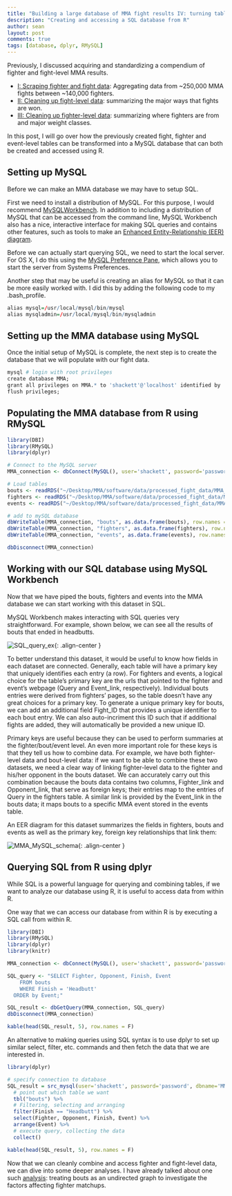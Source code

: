 ```yaml
---
title: "Building a large database of MMA fight results IV: turning tables into a database with R and SQL"
description: "Creating and accessing a SQL database from R"
author: sean
layout: post
comments: true
tags: [database, dplyr, RMySQL]
---
```


Previously, I discussed acquiring and standardizing a compendium of fighter and fight-level MMA results.

- [I: Scraping fighter and fight data]({{ site.url }}/2016/04/29/scrapingMMA/): Aggregating data from ~250,000 MMA fights between ~140,000 fighters.
- [II: Cleaning up fight-level data]({{ site.url }}/2016/05/05/summarizingFights/): summarizing the major ways that fights are won.
- [III: Cleaning up fighter-level data]({{ site.url }}/2016/05/13/summarizingFighters/): summarizing where fighters are from and major weight classes.

In this post, I will go over how the previously created fight, fighter and event-level tables can be transformed into a MySQL database that can both be created and accessed using R.

<!--more-->

## Setting up MySQL

Before we can make an MMA database we may have to setup SQL. 

First we need to install a distribution of MySQL. For this purpose, I would recommend  [MySQLWorkbench](http://dev.mysql.com/downloads/workbench/). In addition to including a distribution of MySQL that can be accessed from the command line, MySQL Workbench also has a nice, interactive interface for making SQL queries and contains other features, such as tools to make an [Enhanced Entity-Relationship (EER) diagram](https://en.wikipedia.org/wiki/Entity%E2%80%93relationship_model).

Before we can actually start querying SQL, we need to start the local server. For OS X, I do this using the [MySQL Preference Pane](https://dev.mysql.com/doc/refman/5.1/en/osx-installation-prefpane.html), which allows you to start the server from Systems Preferences.

Another step that may be useful is creating an alias for MySQL so that it can be more easily worked with. I did this by adding the following code to my .bash_profile.

```r
alias mysql=/usr/local/mysql/bin/mysql
alias mysqladmin=/usr/local/mysql/bin/mysqladmin
```

## Setting up the MMA database using MySQL

Once the initial setup of MySQL is complete, the next step is to create the database that we will populate with our fight data. 

```r
mysql # login with root privileges
create database MMA;
grant all privileges on MMA.* to 'shackett'@'localhost' identified by 'password';
flush privileges;
```

## Populating the MMA database from R using RMySQL

```r
library(DBI)
library(RMySQL)
library(dplyr)

# Connect to the MySQL server
MMA_connection <- dbConnect(MySQL(), user='shackett', password='password', dbname='MMA', host='localhost')

# Load tables
bouts <- readRDS("~/Desktop/MMA/software/data/processed_fight_data/MMA_all_bouts.Rds")
fighters <- readRDS("~/Desktop/MMA/software/data/processed_fight_data/MMA_all_fighters.Rds")
events <- readRDS("~/Desktop/MMA/software/data/processed_fight_data/MMA_events.Rds")

# add to mySQL database
dbWriteTable(MMA_connection, "bouts", as.data.frame(bouts), row.names = F, overwrite = T)
dbWriteTable(MMA_connection, "fighters", as.data.frame(fighters), row.names = F, overwrite = T)
dbWriteTable(MMA_connection, "events", as.data.frame(events), row.names = F, overwrite = T)

dbDisconnect(MMA_connection)
```

## Working with our SQL database using MySQL Workbench

Now that we have piped the bouts, fighters and events into the MMA database we can start working with this dataset in SQL.

MySQL Workbench makes interacting with SQL queries very straightforward. For example, shown below, we can see all the results of bouts that ended in headbutts.

![SQL_query_ex]({{ site.url }}/figure/2016-08-11-Building_mySQL_fight_db/SQL_query_ex.png){: .align-center }

To better understand this dataset, it would be useful to know how fields in each dataset are connected. Generally, each table will have a primary key that uniquely identifies each entry (a row). For fighters and events, a logical choice for the table's primary key are the urls that pointed to the fighter and event's webpage (Query and Event_link, respectively). Individual bouts entries were derived from fighters' pages, so the table doesn't have any great choices for a primary key. To generate a unique primary key for bouts, we can add an additional field Fight_ID that provides a unique identifier to each bout entry. We can also auto-incriment this ID such that if additional fights are added, they will automatically be provided a new unique ID.

Primary keys are useful because they can be used to perform summaries at the fighter/bout/event level. An even more important role for these keys is that they tell us how to combine data. For example, we have both fighter-level data and bout-level data: if we want to be able to combine these two datasets, we need a clear way of linking fighter-level data to the fighter and his/her opponent in the bouts dataset. We can accurately carry out this combination because the bouts data contains two columns, Fighter_link and Opponent_link, that serve as foreign keys; their entries map to the entries of Query in the fighters table. A similar link is provided by the Event_link in the bouts data; it maps bouts to a specific MMA event stored in the events table.

An EER diagram for this dataset summarizes the fields in fighters, bouts and events as well as the primary key, foreign key relationships that link them:

![MMA_MySQL_schema]({{ site.url }}/figure/2016-08-11-Building_mySQL_fight_db/MMA_MySQL_schema.png){: .align-center }

## Querying SQL from R using dplyr

While SQL is a powerful language for querying and combining tables, if we want to analyze our database using R, it is useful to access data from within R.

One way that we can access our database from within R is by executing a SQL call from within R.

```r
library(DBI)
library(RMySQL)
library(dplyr)
library(knitr)
```


```r
MMA_connection <- dbConnect(MySQL(), user='shackett', password='password', dbname='MMA', host='localhost')

SQL_query <- "SELECT Fighter, Opponent, Finish, Event
	FROM bouts
	WHERE Finish = 'Headbutt'
  ORDER by Event;"

SQL_result <- dbGetQuery(MMA_connection, SQL_query)
dbDisconnect(MMA_connection)

kable(head(SQL_result, 5), row.names = F)
```

An alternative to making queries using SQL syntax is to use dplyr to set up similar select, filter, etc. commands and then fetch the data that we are interested in.

```r
library(dplyr)

# specify connection to database
SQL_result = src_mysql(user='shackett', password='password', dbname='MMA', host='localhost') %>%
  # point out which table we want
  tbl("bouts") %>%
  # Filtering, selecting and arranging
  filter(Finish == "Headbutt") %>%
  select(Fighter, Opponent, Finish, Event) %>%
  arrange(Event) %>%
  # execute query, collecting the data
  collect()

kable(head(SQL_result, 5), row.names = F)
```

Now that we can cleanly combine and access fighter and fight-level data, we can dive into some deeper analyses. I have already talked about one such [analysis]({{ site.url }}/2016/05/17/smallWorldMMA/): treating bouts as an undirected graph to investigate the factors affecting fighter matchups.